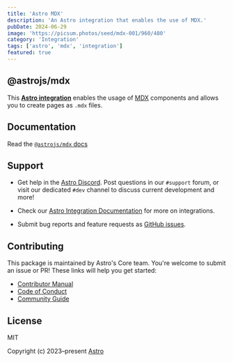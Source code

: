 ---
title: 'Astro MDX'
description: 'An Astro integration that enables the use of MDX.'
pubDate: 2024-06-29
image: 'https://picsum.photos/seed/mdx-001/960/480'
category: 'Integration'
tags: ['astro', 'mdx', 'integration']
featured: true
---

## @astrojs/mdx

This **[Astro integration][astro-integration]** enables the usage of [MDX](https://mdxjs.com/) components and allows you to create pages as `.mdx` files.

## Documentation

Read the [`@astrojs/mdx` docs][docs]

## Support

- Get help in the [Astro Discord][discord]. Post questions in our `#support` forum, or visit our dedicated `#dev` channel to discuss current development and more!

- Check our [Astro Integration Documentation][astro-integration] for more on integrations.

- Submit bug reports and feature requests as [GitHub issues][issues].

## Contributing

This package is maintained by Astro's Core team. You're welcome to submit an issue or PR! These links will help you get started:

- [Contributor Manual][contributing]
- [Code of Conduct][coc]
- [Community Guide][community]

## License

MIT

Copyright (c) 2023–present [Astro][astro]

[astro]: https://astro.build/
[docs]: https://docs.astro.build/en/guides/integrations-guide/mdx/
[contributing]: https://github.com/withastro/astro/blob/main/CONTRIBUTING.md
[coc]: https://github.com/withastro/.github/blob/main/CODE_OF_CONDUCT.md
[community]: https://github.com/withastro/.github/blob/main/COMMUNITY_GUIDE.md
[discord]: https://astro.build/chat/
[issues]: https://github.com/withastro/astro/issues
[astro-integration]: https://docs.astro.build/en/guides/integrations-guide/
